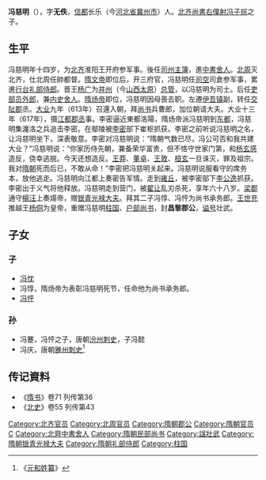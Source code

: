 '''冯慈明'''（{{bd|550年||617年|}}），字'''无佚'''，[[信都|信都]]长乐（今[[河北省|河北省]][[冀州市|冀州市]]）人。[[北齐|北齐]][[尚書右僕射|尚書右僕射]][[冯子琮|冯子琮]]之子。
==生平==
冯慈明年十四岁，为[[北齐|北齐]]淮阳王开府参军事。後任[[司州|司州]][[主簿|主簿]]，進[[中書舍人|中書舍人]]。[[北周|北周]]灭北齐，仕北周任帥都督。[[隋文帝|隋文帝]]即位后，开三府官，冯慈明任[[司空|司空]]司倉参军事，累進[[行台|行台]][[礼部侍郎|礼部侍郎]]。晋王[[杨广|杨广]]为[[并州|并州]]（今[[山西|山西]][[太原|太原]]）[[总管|总管]]，以冯慈明为司士。后任[[吏部|吏部]][[员外郎|员外郎]]，兼[[内史舍人|内史舍人]]。[[隋炀帝|隋炀帝]]即位，冯慈明因母喪去职。左遷[[伊吾镇|伊吾镇]]副，转任[[交阯郡|交阯郡]]丞。[[大业|大业]]九年（613年）召還入朝，拜[[尚书|尚书]]兵曹郎，加位朝请大夫。大业十三年（617年），摄[[江都郡|江都郡]][[丞|丞]]事。李密逼近東都洛陽，隋炀帝派冯慈明到[[东都|东都]]，冯慈明集瀍洛之兵追击李密。在鄢陵被[[李密_(隋朝)|李密]]部下崔枢抓获。李密之前听说冯慈明之名，让冯慈明坐下，深表敬意。李密对冯慈明说：“隋朝气数已尽，冯公可否和我共建大业？”冯慈明说：“你家历侍先朝，兼备荣华富贵，但不恪守世家门第，和[[杨玄感|杨玄感]]造反，侥幸逃脱。今天还想造反。[[王莽|王莽]]、[[董卓|董卓]]、[[王敦|王敦]]、[[桓玄|桓玄]]一旦诛灭，罪及祖宗。我对[[隋朝|隋朝]]死而后已，不敢从命！”李密把冯慈明关起来。冯慈明说服看守的席务本，放他逃走。冯慈明向江都上奏密告军情。走到[[雍丘|雍丘]]，被李密部下[[李公逸|李公逸]]抓获。李密出于义气将他释放。冯慈明走到营门，被[[翟让|翟让]]乱刃杀死，享年六十八岁。[[梁郡|梁郡]]通守[[楊汪|楊汪]]上奏煬帝，赠[[银青光禄大夫|银青光禄大夫]]。拜其二子冯惇、冯怦为尚书承务郎。[[王世充|王世充]]推越王[[杨侗|杨侗]]为皇帝，重赠冯慈明[[柱国|柱国]]、[[户部尚书|户部尚书]]，封'''昌黎郡公'''，[[谥号|谥号]]壮武。	
==子女==
===子===
* [[冯忱|冯忱]]
* 冯惇，隋炀帝为表彰冯慈明死节，任命他为尚书承务郎。
* [[冯怦|冯怦]]
===孙===
* 冯蹇，冯怦之子，唐朝[[汾州|汾州]][[刺史|刺史]]，子冯懿
* 冯庆，唐朝[[雅州|雅州]][[刺史|刺史]]<ref>《[[元和姓纂|元和姓纂]]》</ref>
== 传记資料 ==
*《[[隋书|隋书]]》卷71 列传第36
*《[[北史|北史]]》卷55 列传第43
{{DEFAULTSORT:F}}
[[Category:北齐官员|Category:北齐官员]]
[[Category:北周官员|Category:北周官员]]
[[Category:隋朝郡公|Category:隋朝郡公]]
[[Category:隋朝官员|Category:隋朝官员]]
[[Category:长乐冯氏|C]]
[[Category:北齊中書舍人|Category:北齊中書舍人]]
[[Category:隋朝民部尚书|Category:隋朝民部尚书]]
[[Category:諡壯武|Category:諡壯武]]
[[Category:隋朝银青光禄大夫|Category:隋朝银青光禄大夫]]
[[Category:隋朝礼部侍郎|Category:隋朝礼部侍郎]]
[[Category:柱国|Category:柱国]]